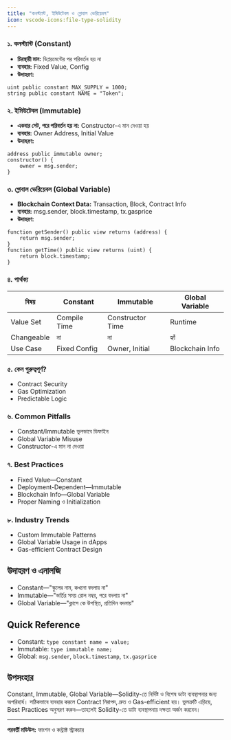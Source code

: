 ```yaml
---
title: "কনস্ট্যান্ট, ইমিউটেবল ও গ্লোবাল ভেরিয়েবল"
icon: vscode-icons:file-type-solidity
---
```


### ১. কনস্ট্যান্ট (Constant)
- **চিরস্থায়ী মান:** ডিপ্লয়মেন্টের পর পরিবর্তন হয় না
- **ব্যবহার:** Fixed Value, Config
- **উদাহরণ:**
```solidity
uint public constant MAX_SUPPLY = 1000;
string public constant NAME = "Token";
```

### ২. ইমিউটেবল (Immutable)
- **একবার সেট, পরে পরিবর্তন হয় না:** Constructor-এ মান দেওয়া হয়
- **ব্যবহার:** Owner Address, Initial Value
- **উদাহরণ:**
```solidity
address public immutable owner;
constructor() {
    owner = msg.sender;
}
```

### ৩. গ্লোবাল ভেরিয়েবল (Global Variable)
- **Blockchain Context Data:** Transaction, Block, Contract Info
- **ব্যবহার:** msg.sender, block.timestamp, tx.gasprice
- **উদাহরণ:**
```solidity
function getSender() public view returns (address) {
    return msg.sender;
}
function getTime() public view returns (uint) {
    return block.timestamp;
}
```

### ৪. পার্থক্য
| বিষয়         | Constant           | Immutable         | Global Variable   |
|--------------|--------------------|-------------------|------------------|
| Value Set    | Compile Time       | Constructor Time  | Runtime          |
| Changeable   | না                 | না                | হ্যাঁ            |
| Use Case     | Fixed Config       | Owner, Initial    | Blockchain Info  |

### ৫. কেন গুরুত্বপূর্ণ?
- Contract Security
- Gas Optimization
- Predictable Logic

### ৬. Common Pitfalls
- Constant/Immutable ভুলভাবে ডিফাইন
- Global Variable Misuse
- Constructor-এ মান না দেওয়া

### ৭. Best Practices
- Fixed Value—Constant
- Deployment-Dependent—Immutable
- Blockchain Info—Global Variable
- Proper Naming ও Initialization

### ৮. Industry Trends
- Custom Immutable Patterns
- Global Variable Usage in dApps
- Gas-efficient Contract Design

## উদাহরণ ও এনালজি
- Constant—"স্কুলের নাম, কখনো বদলায় না"
- Immutable—"ভর্তির সময় রোল নম্বর, পরে বদলায় না"
- Global Variable—"ক্লাসে কে উপস্থিত, প্রতিদিন বদলায়"

## Quick Reference

- Constant: `type constant name = value;`
- Immutable: `type immutable name;`
- Global: `msg.sender`, `block.timestamp`, `tx.gasprice`

## উপসংহার

Constant, Immutable, Global Variable—Solidity-তে নির্দিষ্ট ও বিশেষ ডাটা ব্যবস্থাপনার জন্য অপরিহার্য। সঠিকভাবে ব্যবহার করলে Contract নিরাপদ, দ্রুত ও Gas-efficient হয়। ভুলত্রুটি এড়িয়ে, Best Practices অনুসরণ করুন—তাহলেই Solidity-তে ডাটা ব্যবস্থাপনায় দক্ষতা অর্জন করবেন।

---

**পরবর্তী মডিউল:** ফাংশন ও কন্ট্রাক্ট স্ট্রাকচার

